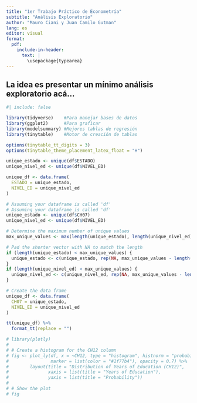 ```yaml
---
title: "1er Trabajo Práctico de Econometría"
subtitle: "Análisis Exploratorio"
author: "Mauro Ciani y Juan Camilo Gutman"
lang: es
editor: visual
format:
  pdf:
    include-in-header: 
      text: |
        \usepackage{typearea}
---
```


## La idea es presentar un mínimo análisis exploratorio acá...

```r
#| include: false

library(tidyverse)    #Para manejar bases de datos
library(ggplot2)      #Para graficar
library(modelsummary) #Mejores tablas de regresión 
library(tinytable)    #Motor de creación de tablas

options(tinytable_tt_digits = 3)
options(tinytable_theme_placement_latex_float = "H")
```

```r
unique_estado <- unique(df$ESTADO)
unique_nivel_ed <- unique(df$NIVEL_ED)

unique_df <- data.frame(
  ESTADO = unique_estado,
  NIVEL_ED = unique_nivel_ed
)

# Assuming your dataframe is called 'df'
# Assuming your dataframe is called 'df'
unique_estado <- unique(df$CH07)
unique_nivel_ed <- unique(df$NIVEL_ED)

# Determine the maximum number of unique values
max_unique_values <- max(length(unique_estado), length(unique_nivel_ed))

# Pad the shorter vector with NA to match the length
if (length(unique_estado) < max_unique_values) {
  unique_estado <- c(unique_estado, rep(NA, max_unique_values - length(unique_estado)))
}
if (length(unique_nivel_ed) < max_unique_values) {
  unique_nivel_ed <- c(unique_nivel_ed, rep(NA, max_unique_values - length(unique_nivel_ed)))
}

# Create the data frame
unique_df <- data.frame(
  CH07 = unique_estado,
  NIVEL_ED = unique_nivel_ed
)

tt(unique_df) %>% 
  format_tt(replace = "")
```

```r
# library(plotly)
# 
# # Create a histogram for the CH12 column
# fig <- plot_ly(df, x = ~CH12, type = "histogram", histnorm = "probability",
#                marker = list(color = "#1f77b4"), opacity = 0.7) %>%
#        layout(title = "Distribution of Years of Education (CH12)",
#               xaxis = list(title = "Years of Education"),
#               yaxis = list(title = "Probability"))
# 
# # Show the plot
# fig

```
